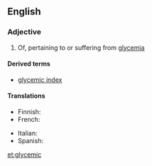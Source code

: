 ==English==

===Adjective===
{{en-adj}}

# Of, pertaining to or suffering from [[glycemia]]

====Derived terms====
* [[glycemic index]]

====Translations====
{{trans-top|glycemic}}
* Finnish: {{t|fi|glykeeminen}}
* French: {{t|fr|glycémique}}
{{trans-mid}}
* Italian: {{t-|it|glicemico}}
* Spanish: {{t-|es|glucémico}}
{{trans-bottom}}

[[et:glycemic]]